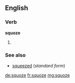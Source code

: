 ==English==

===Verb===
'''squoze'''

# {{context|nonstandard|humorous}} {{past of|squeeze}}

===See also===
* [[squeezed]] (''standard form'')

[[de:squoze]]
[[fr:squoze]]
[[mg:squoze]]